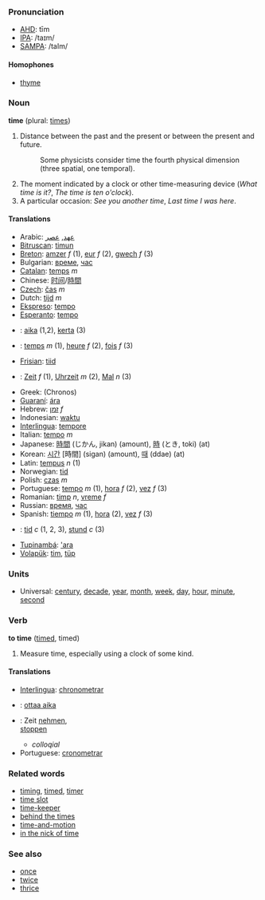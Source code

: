 ===Pronunciation===
*[[w:AHD|AHD]]: tīm
*[[w:IPA|IPA]]: /taɪm/
*[[w:SAMPA|SAMPA]]: /taIm/
====Homophones====
*[[thyme]]

===Noun===
'''time''' (plural: [[times]])

#Distance between the past and the present or between the present and future. 
#:Some physicists consider time the fourth physical dimension (three spatial, one temporal).
#The moment indicated by a clock or other time-measuring device (''What time is it?'', ''The time is ten o'clock'').
#A particular occasion: ''See you another time'', ''Last time I was here''.

====Translations====
*Arabic: [[عهد]], [[عصر]]
*[[Bitruscan]]: [[timun]]
*[[Breton]]: [[amzer]] ''f'' (1), [[eur]] ''f'' (2), [[gwech]] ''f'' (3)
*Bulgarian: [[време]], [[час]]
*[[Catalan]]: [[temps]] ''m''
*Chinese: [[时间]]/[[時間]]
*[[Czech]]: [[čas]] ''m''
*Dutch: [[tijd]] ''m''
*[[Ekspreso]]: [[tempo]]
*[[Esperanto]]: [[tempo]]
*{{msg:fi}}: [[aika]] (1,2), [[kerta]] (3)
*{{msg:fr}}: [[temps]] ''m'' (1), [[heure]] ''f'' (2), [[fois]] ''f'' (3)
*[[Frisian]]: [[tiid]]
*{{msg:de}}: [[Zeit]] ''f'' (1), [[Uhrzeit]] ''m'' (2), [[Mal]] ''n'' (3)
*Greek: (Chronos)
*[[Guaraní]]: [[ára]]
*Hebrew: [[זמן]] ''f''
*Indonesian: [[waktu]]
*[[Interlingua]]: [[tempore]]
*Italian: [[tempo]] ''m''
*Japanese: [[時間]] (じかん, jikan) (amount), [[時]] (とき, toki) (at)
*Korean: [[시간]] [時間] (sigan) (amount), [[때]] (ddae) (at)
*Latin: [[tempus]] ''n'' (1)
*Norwegian: [[tid]]
*Polish: [[czas]] ''m''
*Portuguese: [[tempo]] ''m'' (1), [[hora]] ''f'' (2), [[vez]] ''f'' (3)
*Romanian: [[timp]] ''n'', [[vreme]] ''f''
*Russian: [[время]], [[час]]
*Spanish: [[tiempo]] ''m'' (1), [[hora]] (2), [[vez]] ''f'' (3)
*{{msg:sv}}: [[tid]] ''c'' (1, 2, 3), [[stund]] ''c'' (3)
*[[Tupinambá]]: [['ara]]
*[[Volapük]]: [[tim]], [[tüp]]

===Units===
*Universal: [[century]], [[decade]], [[year]], [[month]], [[week]], [[day]], [[hour]], [[minute]], [[second]]

===Verb===
'''to time''' ([[timed]], timed)

#Measure time, especially using a clock of some kind.

==== Translations ====
*[[Interlingua]]: [[chronometrar]]
*{{msg:fi}}: [[ottaa aika]]
*{{msg:de}}: Zeit [[nehmen]],<br> [[stoppen]] 
** ''colloqial''
*Portuguese: [[cronometrar]]

===Related words===
*[[timing]], [[timed]], [[timer]]
*[[time slot]]
*[[time-keeper]]
*[[behind the times]]
*[[time-and-motion]]
*[[in the nick of time]]

===See also===
*[[once]]
*[[twice]]
*[[thrice]]